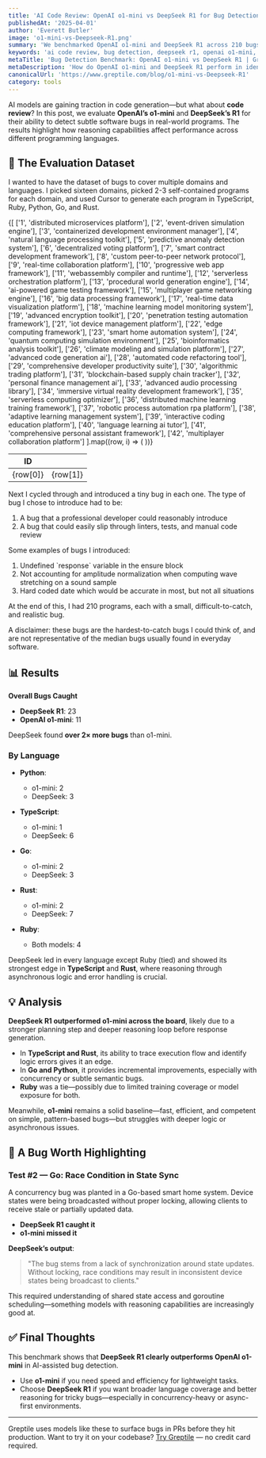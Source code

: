 ```yaml
---
title: 'AI Code Review: OpenAI o1-mini vs DeepSeek R1 for Bug Detection'
publishedAt: '2025-04-01'
author: 'Everett Butler'
image: 'o1-mini-vs-Deepseek-R1.png'
summary: 'We benchmarked OpenAI o1-mini and DeepSeek R1 across 210 bugs in Python, TypeScript, Go, Rust, and Ruby. Which model is better at catching real-world software issues?'
keywords: 'ai code review, bug detection, deepseek r1, openai o1-mini, software verification, reasoning models'
metaTitle: 'Bug Detection Benchmark: OpenAI o1-mini vs DeepSeek R1 | Greptile'
metaDescription: 'How do OpenAI o1-mini and DeepSeek R1 perform in identifying software bugs across five languages? Our benchmark of 210 tests reveals which model comes out on top.'
canonicalUrl: 'https://www.greptile.com/blog/o1-mini-vs-Deepseek-R1'
category: tools
---
```


AI models are gaining traction in code generation—but what about **code review**? In this post, we evaluate **OpenAI’s o1-mini** and **DeepSeek’s R1** for their ability to detect subtle software bugs in real-world programs. The results highlight how reasoning capabilities affect performance across different programming languages.


## 🧪 The Evaluation Dataset

I wanted to have the dataset of bugs to cover multiple domains and languages. I picked sixteen domains, picked 2-3 self-contained programs for each domain, and used Cursor to generate each program in TypeScript, Ruby, Python, Go, and Rust.

<table
	style={{
		borderCollapse: 'collapse',
		width: '100%',
		margin: '2rem 0',
		borderRadius: '8px',
		overflow: 'hidden',
		fontSize: '0.95rem',
		lineHeight: '1.5'
	}}>
	<thead>
		<tr>
			<th
				style={{
					backgroundColor: '#f8fafc',
					padding: '1rem',
					textAlign: 'left',
					borderBottom: '1px solid #e2e8f0',
					fontWeight: '600',
					color: '#1a202c'
				}}>
				ID
			</th>
			<th
				style={{
					backgroundColor: '#f8fafc',
					padding: '1rem',
					textAlign: 'left',
					borderBottom: '1px solid #e2e8f0',
					fontWeight: '600',
					color: '#1a202c'
				}}></th>
		</tr>
	</thead>
	<tbody>
		{[
			['1', 'distributed microservices platform'],
			['2', 'event-driven simulation engine'],
			['3', 'containerized development environment manager'],
			['4', 'natural language processing toolkit'],
			['5', 'predictive anomaly detection system'],
			['6', 'decentralized voting platform'],
			['7', 'smart contract development framework'],
			['8', 'custom peer-to-peer network protocol'],
			['9', 'real-time collaboration platform'],
			['10', 'progressive web app framework'],
			['11', 'webassembly compiler and runtime'],
			['12', 'serverless orchestration platform'],
			['13', 'procedural world generation engine'],
			['14', 'ai-powered game testing framework'],
			['15', 'multiplayer game networking engine'],
			['16', 'big data processing framework'],
			['17', 'real-time data visualization platform'],
			['18', 'machine learning model monitoring system'],
			['19', 'advanced encryption toolkit'],
			['20', 'penetration testing automation framework'],
			['21', 'iot device management platform'],
			['22', 'edge computing framework'],
			['23', 'smart home automation system'],
			['24', 'quantum computing simulation environment'],
			['25', 'bioinformatics analysis toolkit'],
			['26', 'climate modeling and simulation platform'],
			['27', 'advanced code generation ai'],
			['28', 'automated code refactoring tool'],
			['29', 'comprehensive developer productivity suite'],
			['30', 'algorithmic trading platform'],
			['31', 'blockchain-based supply chain tracker'],
			['32', 'personal finance management ai'],
			['33', 'advanced audio processing library'],
			['34', 'immersive virtual reality development framework'],
			['35', 'serverless computing optimizer'],
			['36', 'distributed machine learning training framework'],
			['37', 'robotic process automation rpa platform'],
			['38', 'adaptive learning management system'],
			['39', 'interactive coding education platform'],
			['40', 'language learning ai tutor'],
			['41', 'comprehensive personal assistant framework'],
			['42', 'multiplayer collaboration platform']
		].map((row, i) => (
			<tr
				key={i}
				style={{
					backgroundColor: 'var(--tw-prose-bg, white)',
					transition: 'background-color 0.2s'
				}}>
				<td
					style={{
						padding: '1rem',
						borderBottom: '1px solid var(--tw-prose-border, #e2e8f0)',
						color: 'var(--tw-prose-body, #1a202c)'
					}}>
					{row[0]}
				</td>
				<td
					style={{
						padding: '1rem',
						borderBottom: '1px solid var(--tw-prose-border, #e2e8f0)',
						color: 'var(--tw-prose-body, #1a202c)'
					}}>
					{row[1]}
				</td>
			</tr>
		))}
	</tbody>
</table>

Next I cycled through and introduced a tiny bug in each one. The type of bug I chose to introduce had to be:

1. A bug that a professional developer could reasonably introduce
2. A bug that could easily slip through linters, tests, and manual code review

Some examples of bugs I introduced:

1. Undefined \`response\` variable in the ensure block
2. Not accounting for amplitude normalization when computing wave stretching on a sound sample
3. Hard coded date which would be accurate in most, but not all situations

At the end of this, I had 210 programs, each with a small, difficult-to-catch, and realistic bug.

A disclaimer: these bugs are the hardest-to-catch bugs I could think of, and are not representative of the median bugs usually found in everyday software.


## 📊 Results

**Overall Bugs Caught**
- **DeepSeek R1**: 23  
- **OpenAI o1-mini**: 11

DeepSeek found **over 2× more bugs** than o1-mini.

### By Language

- **Python**:  
  - o1-mini: 2  
  - DeepSeek: 3

- **TypeScript**:  
  - o1-mini: 1  
  - DeepSeek: 6

- **Go**:  
  - o1-mini: 2  
  - DeepSeek: 3

- **Rust**:  
  - o1-mini: 2  
  - DeepSeek: 7

- **Ruby**:  
  - Both models: 4

DeepSeek led in every language except Ruby (tied) and showed its strongest edge in **TypeScript** and **Rust**, where reasoning through asynchronous logic and error handling is crucial.

## 💡 Analysis

**DeepSeek R1 outperformed o1-mini across the board**, likely due to a stronger planning step and deeper reasoning loop before response generation.

- In **TypeScript and Rust**, its ability to trace execution flow and identify logic errors gives it an edge.
- In **Go and Python**, it provides incremental improvements, especially with concurrency or subtle semantic bugs.
- **Ruby** was a tie—possibly due to limited training coverage or model exposure for both.

Meanwhile, **o1-mini** remains a solid baseline—fast, efficient, and competent on simple, pattern-based bugs—but struggles with deeper logic or asynchronous issues.

## 🐞 A Bug Worth Highlighting

### Test #2 — Go: Race Condition in State Sync

A concurrency bug was planted in a Go-based smart home system. Device states were being broadcasted without proper locking, allowing clients to receive stale or partially updated data.

- **DeepSeek R1 caught it**  
- **o1-mini missed it**

**DeepSeek’s output**:
> "The bug stems from a lack of synchronization around state updates. Without locking, race conditions may result in inconsistent device states being broadcast to clients."

This required understanding of shared state access and goroutine scheduling—something models with reasoning capabilities are increasingly good at.

## ✅ Final Thoughts

This benchmark shows that **DeepSeek R1 clearly outperforms OpenAI o1-mini** in AI-assisted bug detection.

- Use **o1-mini** if you need speed and efficiency for lightweight tasks.
- Choose **DeepSeek R1** if you want broader language coverage and better reasoning for tricky bugs—especially in concurrency-heavy or async-first environments.

---
Greptile uses models like these to surface bugs in PRs before they hit production. Want to try it on your codebase? [Try Greptile](https://www.greptile.com) — no credit card required.
